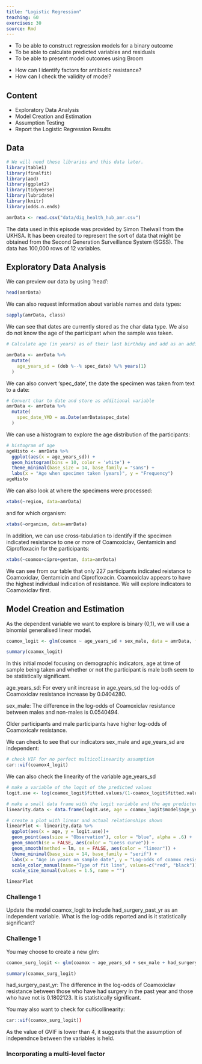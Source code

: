 ```yaml
---
title: "Logistic Regression"
teaching: 60
exercises: 30
source: Rmd
---
```


::::::::::::::::::::::::::::::::::::::: objectives

- To be able to construct regression models for a binary outcome
- To be able to calculate predicted variables and residuals 
- To be able to present model outcomes using Broom

::::::::::::::::::::::::::::::::::::::::::::::::::

:::::::::::::::::::::::::::::::::::::::: questions

- How can I identify factors for antibiotic resistance?
- How can I check the validity of model?

::::::::::::::::::::::::::::::::::::::::::::::::::

## Content

-   Exploratory Data Analysis
-   Model Creation and Estimation
-   Assumption Testing
-   Report the Logistic Regression Results

## Data

```r

# We will need these libraries and this data later.
library(table1)
library(finalfit)
library(aod)
library(ggplot2)
library(tidyverse)
library(lubridate)
library(knitr)
library(odds.n.ends)

amrData <- read.csv("data/dig_health_hub_amr.csv")

```
The data used in this episode was provided by Simon Thelwall from the UKHSA. 
It has been created to represent the sort of data that might be obtained from the Second Generation Surveillance System (SGSS).
The data has 100,000 rows of 12 variables.

## Exploratory Data Analysis

We can preview our data by using 'head':

```r

head(amrData)

```
We can also request information about variable names and data types:
```r

sapply(amrData, class)

```

We can see that dates are currently stored as the char data type. We also do not know the age of the participant when the sample was taken.

```r

# Calculate age (in years) as of their last birthday and add as an additional variable to our data.

amrData <- amrData %>% 
  mutate(
    age_years_sd = (dob %--% spec_date) %/% years(1)
  )

```

We can also convert 'spec_date', the date the specimen was taken from text to a date:
```r

# Convert char to date and store as additional variable
amrData <- amrData %>% 
  mutate(
    spec_date_YMD = as.Date(amrData$spec_date)
  )

```
We can use a histogram to explore the age distribution of the participants:

```r
# histogram of age
ageHisto <- amrData %>%
  ggplot(aes(x = age_years_sd)) +
  geom_histogram(bins = 10, color = 'white') +
  theme_minimal(base_size = 14, base_family = "sans") +
  labs(x = "Age when specimen taken (years)", y = "Frequency")
ageHisto

```
We can also look at where the specimens were processed:
```r

xtabs(~region, data=amrData)

```

and for which organism:
```r

xtabs(~organism, data=amrData)

```

In addition, we can use cross-tabulation to identify if the specimen indicated resistance to one or more of Coamoxiclav, Gentamicin and Ciprofloxacin for the participants:

```r

xtabs(~coamox+cipro+gentam, data=amrData)

```
We can see from our table that only 227 participants indicated reistance to Coamoxiclav, Gentamicin and Ciprofloxacin.
Coamoxiclav appears to have the highest individual indication of resistance. We will explore indicators to Coamoxiclav first.

##  Model Creation and Estimation

As the dependent variable we want to explore is binary (0,1), we will use a binomial generalised linear model.


```r

coamox_logit <- glm(coamox ~ age_years_sd + sex_male, data = amrData, family= 'binomial')

summary(coamox_logit)

```
In this initial model focusing on demographic indicators, age at time of sample being taken and whether or not the participant is male both seem to be statistically significant.

age_years_sd: For every unit increase in age_years_sd the log-odds of Coamoxiclav resistance increase by 0.0404280.

sex_male: The difference in the log-odds of Coamoxiclav resistance between males and non-males is 0.0540494.

Older participants and male participants have higher log-odds of Coamoxicalv resistance.

We can check to see that our indicators sex_male and age_years_sd are independent:
```r
# check VIF for no perfect multicollinearity assumption
car::vif(coamox4_logit)
```
We can also check the linearity of the variable age_years_sd

```r
# make a variable of the logit of the predicted values
logit.use <- log(coamox_logit$fitted.values/(1-coamox_logit$fitted.values))

# make a small data frame with the logit variable and the age predictor
linearity.data <- data.frame(logit.use, age = coamox_logit$model$age_years_sd)

# create a plot with linear and actual relationships shown
linearPlot <- linearity.data %>%
  ggplot(aes(x = age, y = logit.use))+
  geom_point(aes(size = "Observation"), color = "blue", alpha = .6) +
  geom_smooth(se = FALSE, aes(color = "Loess curve")) + 
  geom_smooth(method = lm, se = FALSE, aes(color = "linear")) + 
  theme_minimal(base_size = 14, base_family = "serif") +
  labs(x = "Age in years on sample date", y = "Log-odds of coamox resistance predicted probability") +
  scale_color_manual(name="Type of fit line", values=c("red", "black")) +
  scale_size_manual(values = 1.5, name = "")

linearPlot

```

::::::::::::::::::::::::::::::::::::::  challenge

### Challenge 1

Update the model coamox_logit to include had_surgery_past_yr as an independent variable.
What is the log-odds reported and is it statistically significant?

:::::::::::::::  solution

### Challenge 1

You may choose to create a new glm:

```r
coamox_surg_logit <- glm(coamox ~ age_years_sd + sex_male + had_surgery_past_yr, data = amrData, family= 'binomial')

summary(coamox_surg_logit)
```
had_surgery_past_yr: The difference in the log-odds of Coamoxiclav resistance between those who have had surgery in the past year
and those who have not is 0.1802123. It is statistically significant.

You may also want to check for culticollinearity:

```r
car::vif(coamox_surg_logit))
```
As the value of GVIF is lower than 4, it suggests that the assumption of independnce between the variables is held.

:::::::::::::::::::::::::

::::::::::::::::::::::::::::::::::::::::::::::::::

### Incorporating a multi-level factor

